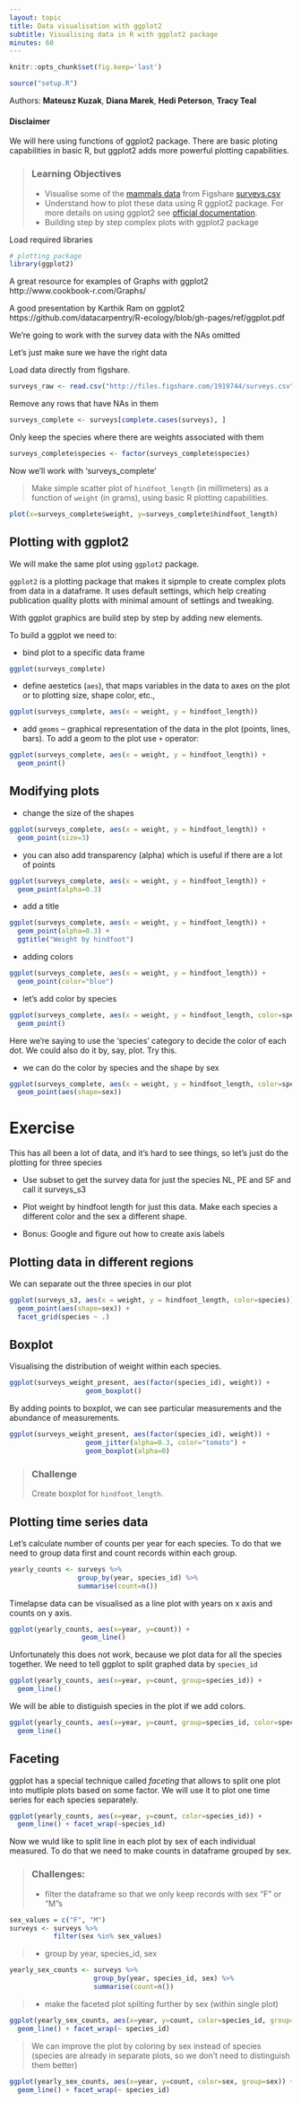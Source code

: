 ```yaml
---
layout: topic
title: Data visualisation with ggplot2
subtitle: Visualising data in R with ggplot2 package
minutes: 60
---
```


<!---
show hide magic

<style> div.hidecode + pre {display: none} div.hidecode {color: #337ab7}</style><script> doclick=function(e){ e.nextSibling.nextSibling.style.display = e.nextSibling.nextSibling.style.display === "block" ? "none" : "block"; }</script>
-->

```r
knitr::opts_chunk$set(fig.keep='last')
```

```r
source("setup.R")
```

Authors: **Mateusz Kuzak**, **Diana Marek**, **Hedi Peterson**, **Tracy Teal**



#### Disclaimer

We will here using functions of ggplot2 package. There are basic ploting
capabilities in basic R, but ggplot2 adds more powerful plotting capabilities.

> ### Learning Objectives
>
> -	Visualise some of the
>[mammals data](http://figshare.com/articles/Portal_Project_Teaching_Database/1314459)
>from Figshare [surveys.csv](http://files.figshare.com/1919744/surveys.csv)
> -	Understand how to plot these data using R ggplot2 package. For more details
>on using ggplot2 see
>[official documentation](http://docs.ggplot2.org/current/).
> -	Building step by step complex plots with ggplot2 package

Load required libraries

```r
# plotting package
library(ggplot2)
```

A great resource for examples of Graphs with ggplot2  
http://www.cookbook-r.com/Graphs/

A good presentation by Karthik Ram on ggplot2
https://github.com/datacarpentry/R-ecology/blob/gh-pages/ref/ggplot.pdf


We're going to work with the survey data with the NAs omitted

Let's just make sure we have the right data


Load data directly from figshare.

```r
surveys_raw <- read.csv("http://files.figshare.com/1919744/surveys.csv")
```

Remove any rows that have NAs in them
```r
surveys_complete <- surveys[complete.cases(surveys), ]
```

Only keep the species where there are weights associated with them
```r
surveys_complete$species <- factor(surveys_complete$species)
```

Now we'll work with 'surveys_complete'

> Make simple scatter plot of `hindfoot_length` (in millimeters) as a function of
> `weight` (in grams), using basic R plotting capabilities.

```r
plot(x=surveys_complete$weight, y=surveys_complete$hindfoot_length)
```

## Plotting with ggplot2

We will make the same plot using `ggplot2` package.

`ggplot2` is a plotting package that makes it sipmple to create complex plots
from data in a dataframe. It uses default settings, which help creating
publication quality plotts with minimal amount of settings and tweaking.

With ggplot graphics are build step by step by adding new elements.

To build a ggplot we need to:

- bind plot to a specific data frame

```r
ggplot(surveys_complete)
```

- define aestetics (`aes`), that maps variables in the data to axes on the plot
     or to plotting size, shape color, etc.,

```r
ggplot(surveys_complete, aes(x = weight, y = hindfoot_length))
```

- add `geoms` -- graphical representation of the data in the plot (points,
     lines, bars). To add a geom to the plot use `+` operator:

```r
ggplot(surveys_complete, aes(x = weight, y = hindfoot_length)) +
  geom_point()
```

## Modifying plots

- change the size of the shapes

```r
ggplot(surveys_complete, aes(x = weight, y = hindfoot_length)) +
  geom_point(size=3)
```

- you can also add transparency (alpha) which is useful if there are a lot of points
```r
ggplot(surveys_complete, aes(x = weight, y = hindfoot_length)) +
  geom_point(alpha=0.3)
```

- add a title
```r
ggplot(surveys_complete, aes(x = weight, y = hindfoot_length)) +
  geom_point(alpha=0.3) +
  ggtitle("Weight by hindfoot")
```

- adding colors

```r
ggplot(surveys_complete, aes(x = weight, y = hindfoot_length)) +
  geom_point(color="blue")
```

- let's add color by species

```r
ggplot(surveys_complete, aes(x = weight, y = hindfoot_length, color=species)) +
  geom_point()
```

Here we're saying to use the 'species' category to decide the color of each dot.
We could also do it by, say, plot. Try this. 

- we can do the color by species and the shape by sex

```r
ggplot(surveys_complete, aes(x = weight, y = hindfoot_length, color=species)) +
  geom_point(aes(shape=sex))
```

# Exercise

This has all been a lot of data, and it's hard to see things, so let's just do
the plotting for three species

- Use subset to get the survey data for just the species NL, PE and SF and 
call it surveys_s3

- Plot weight by hindfoot length for just this data. Make each species a 
different color and the sex a different shape.

- Bonus: Google and figure out how to create axis labels


## Plotting data in different regions

We can separate out the three species in our plot


```r
ggplot(surveys_s3, aes(x = weight, y = hindfoot_length, color=species)) +
  geom_point(aes(shape=sex)) +
  facet_grid(species ~ .)

```




## Boxplot

Visualising the distribution of weight within each species.

```r
ggplot(surveys_weight_present, aes(factor(species_id), weight)) +
                   geom_boxplot()
```

By adding points to boxplot, we can see particular measurements and the
abundance of measurements.

```r
ggplot(surveys_weight_present, aes(factor(species_id), weight)) +
                   geom_jitter(alpha=0.3, color="tomato") +
                   geom_boxplot(alpha=0)
```

> ### Challenge
>
> Create boxplot for `hindfoot_length`.

## Plotting time series data

Let's calculate number of counts per year for each species. To do that we need
to group data first and count records within each group.

```r
yearly_counts <- surveys %>%
                 group_by(year, species_id) %>%
                 summarise(count=n())
```

Timelapse data can be visualised as a line plot with years on x axis and counts
on y axis.

```r
ggplot(yearly_counts, aes(x=year, y=count)) +
                  geom_line()
```

Unfortunately this does not work, because we plot data for all the species
together. We need to tell ggplot to split graphed data by `species_id`

```r
ggplot(yearly_counts, aes(x=year, y=count, group=species_id)) +
  geom_line()
```

We will be able to distiguish species in the plot if we add colors.

```r
ggplot(yearly_counts, aes(x=year, y=count, group=species_id, color=species_id)) +
  geom_line()
```

## Faceting

ggplot has a special technique called *faceting* that allows to split one plot
into mutliple plots based on some factor. We will use it to plot one time series
for each species separately.

```r
ggplot(yearly_counts, aes(x=year, y=count, color=species_id)) +
  geom_line() + facet_wrap(~species_id)
```

Now we wuld like to split line in each plot by sex of each individual
measured. To do that we need to make counts in dataframe grouped by sex.

> ### Challenges:
>
> - filter the dataframe so that we only keep records with sex "F" or "M"s
>

```r
sex_values = c("F", "M")
surveys <- surveys %>%
           filter(sex %in% sex_values)
```

> - group by year, species_id, sex

```r
yearly_sex_counts <- surveys %>%
                     group_by(year, species_id, sex) %>%
                     summarise(count=n())
```

> - make the faceted plot spliting further by sex (within single plot)

```r
ggplot(yearly_sex_counts, aes(x=year, y=count, color=species_id, group=sex)) +
  geom_line() + facet_wrap(~ species_id)
```

> We can improve the plot by coloring by sex instead of species (species are
> already in separate plots, so we don't need to distinguish them better)

```r
ggplot(yearly_sex_counts, aes(x=year, y=count, color=sex, group=sex)) +
  geom_line() + facet_wrap(~ species_id)
```
